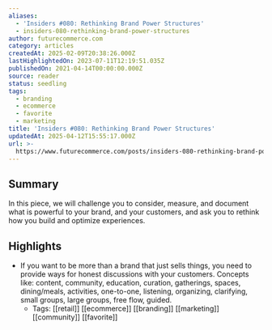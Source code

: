 ```yaml
---
aliases:
  - 'Insiders #080: Rethinking Brand Power Structures'
  - insiders-080-rethinking-brand-power-structures
author: futurecommerce.com
category: articles
createdAt: 2025-02-09T20:38:26.000Z
lastHighlightedOn: 2023-07-11T12:19:51.035Z
publishedOn: 2021-04-14T00:00:00.000Z
source: reader
status: seedling
tags:
  - branding
  - ecommerce
  - favorite
  - marketing
title: 'Insiders #080: Rethinking Brand Power Structures'
updatedAt: 2025-04-12T15:55:17.000Z
url: >-
  https://www.futurecommerce.com/posts/insiders-080-rethinking-brand-power-structures
---
```

## Summary

In this piece, we will challenge you to consider, measure, and document what is powerful to your brand, and your customers, and ask you to rethink how you build and optimize experiences.

## Highlights

- If you want to be more than a brand that just sells things, you need to provide ways for honest discussions with your customers. Concepts like: content, community, education, curation, gatherings, spaces, dining/meals, activities, one-to-one, listening, organizing, clarifying, small groups, large groups, free flow, guided.
    - Tags: [[retail]] [[ecommerce]] [[branding]] [[marketing]] [[community]] [[favorite]]
